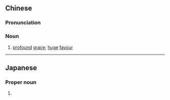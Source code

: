 {{also|厚泽}}
==Chinese==
{{zh-forms|s=厚泽}}

===Pronunciation===
{{zh-pron
|m=hòuzé
|c=hau5 zaak6
|cat=n
}}

===Noun===
{{zh-noun}}

# {{lb|zh|honorific}} [[profound]] [[grace]]; [[huge]] [[favour]]

----

==Japanese==
{{ja-kanjitab|あつ|さわ|k2=ざわ|r=y}}

===Proper noun===
{{ja-pos|あつざわ|proper}}

# {{surname|lang=ja|sort=あつざわ}}